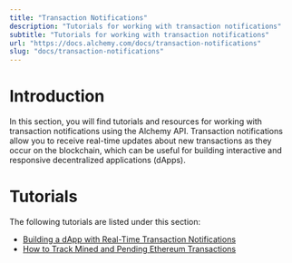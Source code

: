 ```yaml
---
title: "Transaction Notifications"
description: "Tutorials for working with transaction notifications"
subtitle: "Tutorials for working with transaction notifications"
url: "https://docs.alchemy.com/docs/transaction-notifications"
slug: "docs/transaction-notifications"
---
```


# Introduction

In this section, you will find tutorials and resources for working with transaction notifications using the Alchemy API. Transaction notifications allow you to receive real-time updates about new transactions as they occur on the blockchain, which can be useful for building interactive and responsive decentralized applications (dApps).

# Tutorials

The following tutorials are listed under this section:

* [Building a dApp with Real-Time Transaction Notifications](/docs/building-a-dapp-with-real-time-transaction-notifications)
* [How to Track Mined and Pending Ethereum Transactions](/docs/how-to-track-mined-and-pending-ethereum-transactions)
